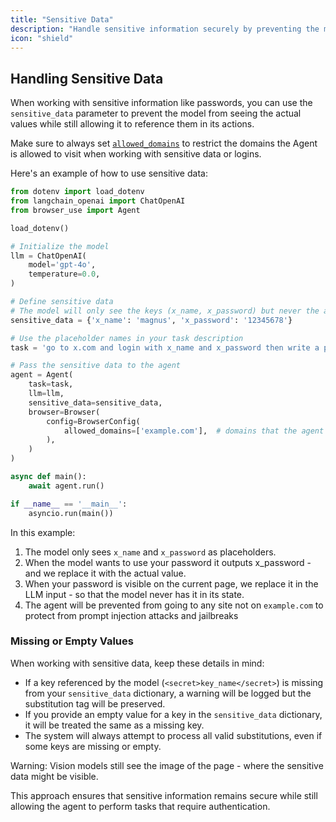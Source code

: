 ```yaml
---
title: "Sensitive Data"
description: "Handle sensitive information securely by preventing the model from seeing actual passwords."
icon: "shield"
---
```


## Handling Sensitive Data

When working with sensitive information like passwords, you can use the `sensitive_data` parameter to prevent the model from seeing the actual values while still allowing it to reference them in its actions.

Make sure to always set [`allowed_domains`](https://docs.browser-use.com/customize/browser-settings#restrict-urls) to restrict the domains the Agent is allowed to visit when working with sensitive data or logins.

Here's an example of how to use sensitive data:

```python
from dotenv import load_dotenv
from langchain_openai import ChatOpenAI
from browser_use import Agent

load_dotenv()

# Initialize the model
llm = ChatOpenAI(
    model='gpt-4o',
    temperature=0.0,
)

# Define sensitive data
# The model will only see the keys (x_name, x_password) but never the actual values
sensitive_data = {'x_name': 'magnus', 'x_password': '12345678'}

# Use the placeholder names in your task description
task = 'go to x.com and login with x_name and x_password then write a post about the meaning of life'

# Pass the sensitive data to the agent
agent = Agent(
    task=task,
    llm=llm,
    sensitive_data=sensitive_data,
    browser=Browser(
        config=BrowserConfig(
            allowed_domains=['example.com'],  # domains that the agent should be restricted to
        ),
    )
)

async def main():
    await agent.run()

if __name__ == '__main__':
    asyncio.run(main())
```

In this example:
1. The model only sees `x_name` and `x_password` as placeholders.
2. When the model wants to use your password it outputs x_password - and we replace it with the actual value.
3. When your password is visible on the current page, we replace it in the LLM input - so that the model never has it in its state.
4. The agent will be prevented from going to any site not on `example.com` to protect from prompt injection attacks and jailbreaks

### Missing or Empty Values

When working with sensitive data, keep these details in mind:

- If a key referenced by the model (`<secret>key_name</secret>`) is missing from your `sensitive_data` dictionary, a warning will be logged but the substitution tag will be preserved.
- If you provide an empty value for a key in the `sensitive_data` dictionary, it will be treated the same as a missing key.
- The system will always attempt to process all valid substitutions, even if some keys are missing or empty.

Warning: Vision models still see the image of the page - where the sensitive data might be visible.

This approach ensures that sensitive information remains secure while still allowing the agent to perform tasks that require authentication.

